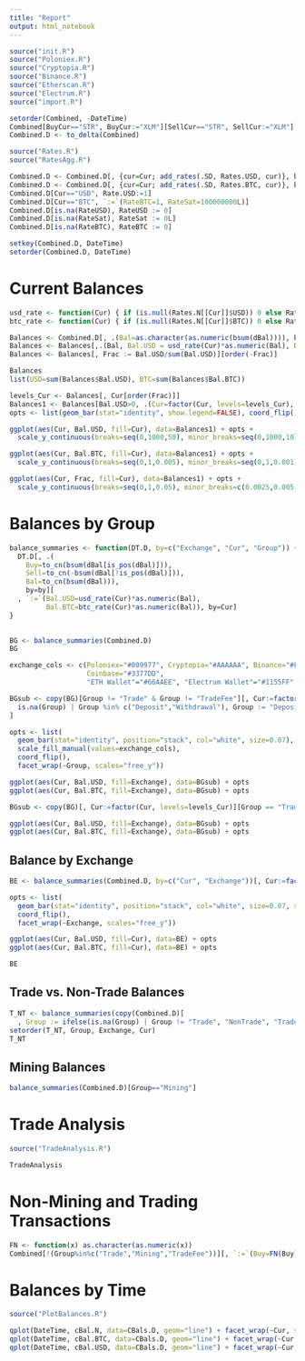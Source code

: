 ```yaml
---
title: "Report"
output: html_notebook
---
```


```r
source("init.R")
source("Poloniex.R")
source("Cryptopia.R")
source("Binance.R")
source("Etherscan.R")
source("Electrum.R")
source("import.R")

setorder(Combined, -DateTime)
Combined[BuyCur=="STR", BuyCur:="XLM"][SellCur=="STR", SellCur:="XLM"]
Combined.D <- to_delta(Combined)

source("Rates.R")
source("RatesAgg.R")

Combined.D <- Combined.D[, {cur=Cur; add_rates(.SD, Rates.USD, cur)}, by=Cur]
Combined.D <- Combined.D[, {cur=Cur; add_rates(.SD, Rates.BTC, cur)}, by=Cur]
Combined.D[Cur=="USD", Rate.USD:=1]
Combined.D[Cur=="BTC", `:=`(RateBTC=1, RateSat=100000000L)]
Combined.D[is.na(RateUSD), RateUSD := 0]
Combined.D[is.na(RateSat), RateSat := 0L]
Combined.D[is.na(RateBTC), RateBTC := 0]

setkey(Combined.D, DateTime)
setorder(Combined.D, DateTime)
```

# Current Balances
```r
usd_rate <- function(Cur) { if (is.null(Rates.N[[Cur]]$USD)) 0 else Rates.N[[Cur]]$USD[.N, Close]  }
btc_rate <- function(Cur) { if (is.null(Rates.N[[Cur]]$BTC)) 0 else Rates.N[[Cur]]$BTC[.N, Close]  }

Balances <- Combined.D[, .(Bal=as.character(as.numeric(bsum(dBal)))), by=Cur][order(Cur),]
Balances <- Balances[,.(Bal, Bal.USD = usd_rate(Cur)*as.numeric(Bal), Bal.BTC = btc_rate(Cur)*as.numeric(Bal)), by=Cur]
Balances <- Balances[, Frac := Bal.USD/sum(Bal.USD)][order(-Frac)]

Balances
list(USD=sum(Balances$Bal.USD), BTC=sum(Balances$Bal.BTC))
```

```r
levels_Cur <- Balances[, Cur[order(Frac)]]
Balances1 <- Balances[Bal.USD>0, .(Cur=factor(Cur, levels=levels_Cur), Bal.BTC, Bal.USD, Frac)]
opts <- list(geom_bar(stat="identity", show.legend=FALSE), coord_flip())

ggplot(aes(Cur, Bal.USD, fill=Cur), data=Balances1) + opts +
  scale_y_continuous(breaks=seq(0,1000,50), minor_breaks=seq(0,1000,10))

ggplot(aes(Cur, Bal.BTC, fill=Cur), data=Balances1) + opts +
  scale_y_continuous(breaks=seq(0,1,0.005), minor_breaks=seq(0,1,0.001))

ggplot(aes(Cur, Frac, fill=Cur), data=Balances1) + opts +
  scale_y_continuous(breaks=seq(0,1,0.05), minor_breaks=c(0.0025,0.005,seq(0,1,0.01)))
```

# Balances by Group
```r
balance_summaries <- function(DT.D, by=c("Exchange", "Cur", "Group")) {
  DT.D[, .(
    Buy=to_cn(bsum(dBal[is_pos(dBal)])), 
    Sell=to_cn(-bsum(dBal[!is_pos(dBal)])),
    Bal=to_cn(bsum(dBal))),
    by=by][
  , `:=`(Bal.USD=usd_rate(Cur)*as.numeric(Bal),
         Bal.BTC=btc_rate(Cur)*as.numeric(Bal)), by=Cur]
}
 
```

```r
BG <- balance_summaries(Combined.D)
BG

exchange_cols <- c(Poloniex="#009977", Cryptopia="#AAAAAA", Binance="#FFCC33",
                   Coinbase="#3377DD",
                   "ETH Wallet"="#66AAEE", "Electrum Wallet"="#1155FF", "NA"="#FFAAAA")

BGsub <- copy(BG)[Group != "Trade" & Group != "TradeFee"][, Cur:=factor(Cur, levels=levels_Cur)][
  is.na(Group) | Group %in% c("Deposit","Withdrawal"), Group := "Deposit/Withdraw/Other"
]

opts <- list(
  geom_bar(stat="identity", position="stack", col="white", size=0.07),
  scale_fill_manual(values=exchange_cols),
  coord_flip(),
  facet_wrap(~Group, scales="free_y"))

ggplot(aes(Cur, Bal.USD, fill=Exchange), data=BGsub) + opts
ggplot(aes(Cur, Bal.BTC, fill=Exchange), data=BGsub) + opts

BGsub <- copy(BG)[, Cur:=factor(Cur, levels=levels_Cur)][Group == "TradeFee", Group := "Trade"][Group=="Trade"]

ggplot(aes(Cur, Bal.USD, fill=Exchange), data=BGsub) + opts
ggplot(aes(Cur, Bal.BTC, fill=Exchange), data=BGsub) + opts
```

## Balance by Exchange
```r
BE <- balance_summaries(Combined.D, by=c("Cur", "Exchange"))[, Cur:=factor(Cur, levels=levels_Cur)]

opts <- list(
  geom_bar(stat="identity", position="stack", col="white", size=0.07, show.legend=FALSE),
  coord_flip(),
  facet_wrap(~Exchange, scales="free_y"))

ggplot(aes(Cur, Bal.USD, fill=Cur), data=BE) + opts
ggplot(aes(Cur, Bal.BTC, fill=Cur), data=BE) + opts

BE
```

## Trade vs. Non-Trade Balances
```r
T_NT <- balance_summaries(copy(Combined.D)[
  , Group := ifelse(is.na(Group) | Group != "Trade", "NonTrade", "Trade")])
setorder(T_NT, Group, Exchange, Cur)
T_NT
```

## Mining Balances
```r
balance_summaries(Combined.D)[Group=="Mining"]
```

# Trade Analysis
```r
source("TradeAnalysis.R")
```

```r
TradeAnalysis
```

# Non-Mining and Trading Transactions

```r
FN <- function(x) as.character(as.numeric(x))
Combined[!(Group%in%c("Trade","Mining","TradeFee"))][, `:=`(Buy=FN(Buy), Sell=FN(Sell))]
```

# Balances by Time

```r
source("PlotBalances.R")

qplot(DateTime, cBal.N, data=CBals.D, geom="line") + facet_wrap(~Cur, scales="free_y")
qplot(DateTime, cBal.BTC, data=CBals.D, geom="line") + facet_wrap(~Cur, scales="free_y")
qplot(DateTime, cBal.USD, data=CBals.D, geom="line") + facet_wrap(~Cur, scales="free_y")

```
